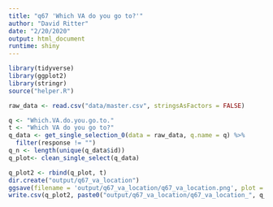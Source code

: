 ```yaml
---
title: "q67 'Which VA do you go to?'"
author: "David Ritter"
date: "2/20/2020"
output: html_document
runtime: shiny
---
```


```r
library(tidyverse)
library(ggplot2)
library(stringr)
source("helper.R")
```

```r
raw_data <- read.csv("data/master.csv", stringsAsFactors = FALSE)
```

```r
q <- "Which.VA.do.you.go.to."
t <- "Which VA do you go to?"
q_data <- get_single_selection_0(data = raw_data, q.name = q) %>%
  filter(response != "")
q_n <- length(unique(q_data$id))
q_plot<- clean_single_select(q_data)
```

```r
q_plot2 <- rbind(q_plot, t)
dir.create("output/q67_va_location")
ggsave(filename = 'output/q67_va_location/q67_va_location.png', plot = r, device = 'png')
write.csv(q_plot2, paste0("output/q67_va_location/q67_va_location_", q_n,".csv"), row.names=F)
```







